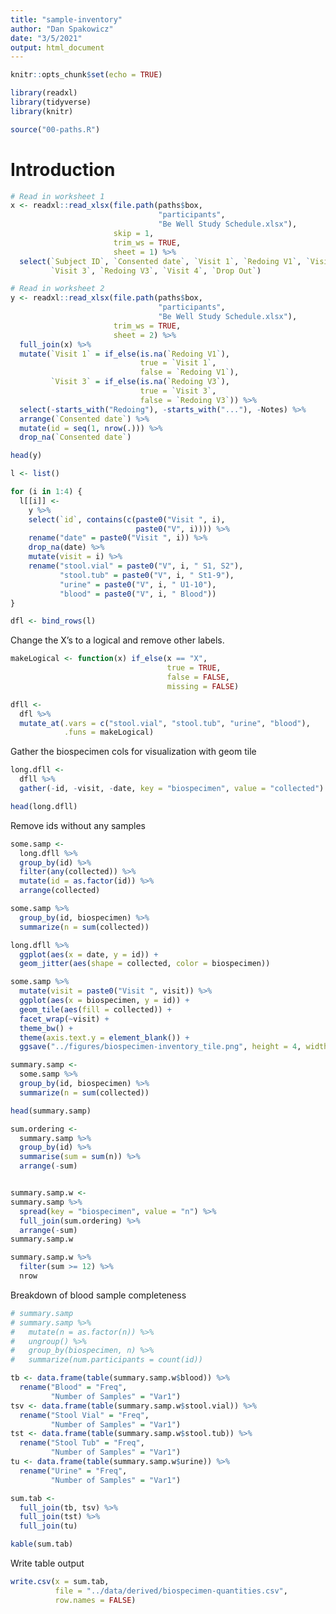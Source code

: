 ```yaml
---
title: "sample-inventory"
author: "Dan Spakowicz"
date: "3/5/2021"
output: html_document
---
```


```r
knitr::opts_chunk$set(echo = TRUE)

library(readxl)
library(tidyverse)
library(knitr)

source("00-paths.R")
```

# Introduction

```r
# Read in worksheet 1
x <- readxl::read_xlsx(file.path(paths$box, 
                                 "participants", 
                                 "Be Well Study Schedule.xlsx"),
                       skip = 1, 
                       trim_ws = TRUE,
                       sheet = 1) %>%
  select(`Subject ID`, `Consented date`, `Visit 1`, `Redoing V1`, `Visit 2`, 
         `Visit 3`, `Redoing V3`, `Visit 4`, `Drop Out`)

# Read in worksheet 2
y <- readxl::read_xlsx(file.path(paths$box, 
                                 "participants", 
                                 "Be Well Study Schedule.xlsx"),
                       trim_ws = TRUE,
                       sheet = 2) %>%
  full_join(x) %>%
  mutate(`Visit 1` = if_else(is.na(`Redoing V1`),
                             true = `Visit 1`,
                             false = `Redoing V1`),
         `Visit 3` = if_else(is.na(`Redoing V3`),
                             true = `Visit 3`,
                             false = `Redoing V3`)) %>%
  select(-starts_with("Redoing"), -starts_with("..."), -Notes) %>%
  arrange(`Consented date`) %>%
  mutate(id = seq(1, nrow(.))) %>%
  drop_na(`Consented date`)

head(y)
```


```r
l <- list()

for (i in 1:4) {
  l[[i]] <- 
    y %>%
    select(`id`, contains(c(paste0("Visit ", i),
                            paste0("V", i)))) %>%
    rename("date" = paste0("Visit ", i)) %>%
    drop_na(date) %>%
    mutate(visit = i) %>%
    rename("stool.vial" = paste0("V", i, " S1, S2"),
           "stool.tub" = paste0("V", i, " St1-9"),
           "urine" = paste0("V", i, " U1-10"),
           "blood" = paste0("V", i, " Blood"))
}

dfl <- bind_rows(l)
```

Change the X's to a logical and remove other labels.

```r
makeLogical <- function(x) if_else(x == "X", 
                                   true = TRUE,
                                   false = FALSE,
                                   missing = FALSE)

dfll <- 
  dfl %>%
  mutate_at(.vars = c("stool.vial", "stool.tub", "urine", "blood"), 
            .funs = makeLogical)
```

Gather the biospecimen cols for visualization with geom tile
```r
long.dfll <- 
  dfll %>%
  gather(-id, -visit, -date, key = "biospecimen", value = "collected")

head(long.dfll)
```

Remove ids without any samples
```r
some.samp <- 
  long.dfll %>%
  group_by(id) %>%
  filter(any(collected)) %>%
  mutate(id = as.factor(id)) %>%
  arrange(collected)
```

```r
some.samp %>%
  group_by(id, biospecimen) %>%
  summarize(n = sum(collected))
```



```r
long.dfll %>%
  ggplot(aes(x = date, y = id)) +
  geom_jitter(aes(shape = collected, color = biospecimen))

some.samp %>%
  mutate(visit = paste0("Visit ", visit)) %>%
  ggplot(aes(x = biospecimen, y = id)) +
  geom_tile(aes(fill = collected)) +
  facet_wrap(~visit) +
  theme_bw() +
  theme(axis.text.y = element_blank()) +
  ggsave("../figures/biospecimen-inventory_tile.png", height = 4, width = 6)

```
```r
summary.samp <- 
  some.samp %>%
  group_by(id, biospecimen) %>%
  summarize(n = sum(collected))

head(summary.samp)
```

```r
sum.ordering <- 
  summary.samp %>%
  group_by(id) %>%
  summarise(sum = sum(n)) %>%
  arrange(-sum)


summary.samp.w <- 
summary.samp %>%
  spread(key = "biospecimen", value = "n") %>%
  full_join(sum.ordering) %>%
  arrange(-sum)
summary.samp.w 
```

```r
summary.samp.w %>%
  filter(sum >= 12) %>%
  nrow
```

Breakdown of blood sample completeness
```r
# summary.samp
# summary.samp %>%
#   mutate(n = as.factor(n)) %>%
#   ungroup() %>%
#   group_by(biospecimen, n) %>%
#   summarize(num.participants = count(id))

tb <- data.frame(table(summary.samp.w$blood)) %>%
  rename("Blood" = "Freq",
         "Number of Samples" = "Var1")
tsv <- data.frame(table(summary.samp.w$stool.vial)) %>%
  rename("Stool Vial" = "Freq",
         "Number of Samples" = "Var1")
tst <- data.frame(table(summary.samp.w$stool.tub)) %>%
  rename("Stool Tub" = "Freq",
         "Number of Samples" = "Var1")
tu <- data.frame(table(summary.samp.w$urine)) %>%
  rename("Urine" = "Freq",
         "Number of Samples" = "Var1")

sum.tab <- 
  full_join(tb, tsv) %>%
  full_join(tst) %>%
  full_join(tu)

kable(sum.tab)
```

Write table output

```r
write.csv(x = sum.tab,
          file = "../data/derived/biospecimen-quantities.csv",
          row.names = FALSE)
```

